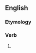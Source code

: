 ==English==

===Etymology===
{{suffix|rumble|eth|lang=en}}

===Verb===
{{en-verb form}}

# {{en-archaic third-person singular of|rumble}}